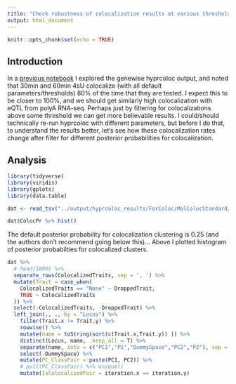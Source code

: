 ```yaml
---
title: "Check robustness of colocalization results at various thresholds"
output: html_document
---
```


```r
knitr::opts_chunk$set(echo = TRUE)
```

## Introduction

In a [previous notebook](20211217_GenewiseColocFirstLook.html) I explored the genewise hyprcoloc output, and noted that 30min and 60min 4sU colocalize (with all default parameters/thresholds) 80% of the time that they are tested. I expect this to be closer to 100%, and we should get similarly high colocalization with eQTL from polyA RNA-seq. Perhaps just by filtering for colocalizations above some threshold we can get more believable results. I could/should technically re-run hyprcoloc with different parameters, but before I do that, to understand the results better, let's see how these colocalization rates change after filter for different posterior probabilities for colocalization.

## Analysis

```r
library(tidyverse)
library(viridis)
library(gplots)
library(data.table)

dat <- read_tsv("../output/hyprcoloc_results/ForColoc/MolColocStandard/hyprcoloc.results.txt.gz", col_names = c("Locus", "iteration", 'ColocalizedTraits', 'ColocPr', 'RegionalPr', "topSNP", "TopSNPFinemapPr", "DroppedTrait"), skip=1)

dat$ColocPr %>% hist()
```

The default posterior probability for colocalization clustering is 0.25 (and the authors don't recommend going below this)... Above I plotted histogram of posterior probabilties for colocalized clusters.

```r
dat %>%
  # head(1000) %>%
  separate_rows(ColocalizedTraits, sep = ', ') %>%
  mutate(Trait = case_when(
    ColocalizedTraits == "None" ~ DroppedTrait,
    TRUE ~ ColocalizedTraits
  )) %>%
  select(-ColocalizedTraits, -DroppedTrait) %>%
  left_join(., ., by = "Locus") %>% 
    filter(Trait.x != Trait.y) %>% 
    rowwise() %>%
    mutate(name = toString(sort(c(Trait.x,Trait.y)) )) %>% 
    distinct(Locus, name, .keep_all = T) %>% 
    separate(name, into = c("PC1","P1","DummySpace","PC2","P2"), sep = "[, ;]") %>% 
    select(-DummySpace) %>%
    mutate(PC_ClassPair = paste(PC1, PC2)) %>%
    # pull(PC_ClassPair) %>% unique()
    mutate(IsColocalizedPair = iteration.x == iteration.y)

```


